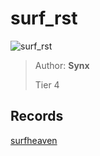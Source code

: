 
# surf_rst

![surf_rst](https://raw.githubusercontent.com/Sayt123/SurfMapPics/Maps-and-bonuses/csgo/surf_rst.jpg)

> Author: **Synx**
>
> Tier 4

## Records

[surfheaven](https://surfheaven.eu/map/surf_rst)
